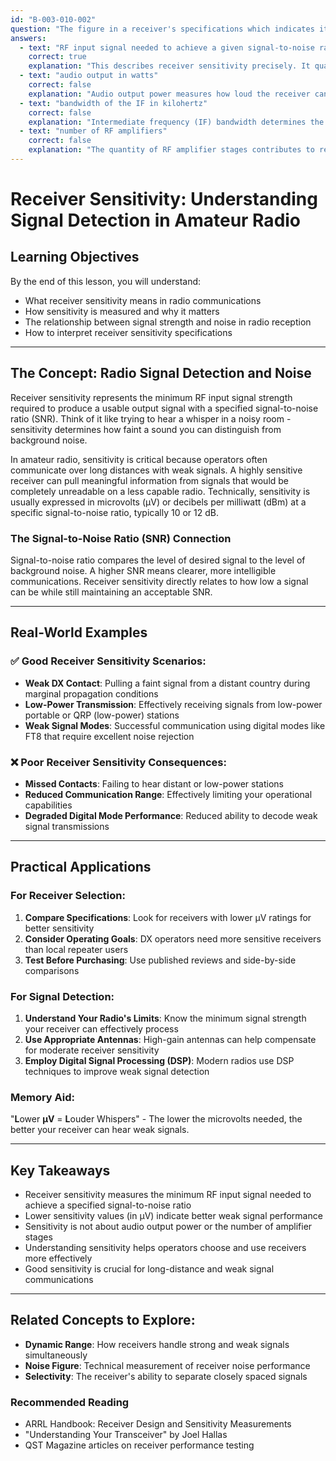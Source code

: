 ```yaml
---
id: "B-003-010-002"
question: "The figure in a receiver's specifications which indicates its sensitivity is the:"
answers:
  - text: "RF input signal needed to achieve a given signal-to-noise ratio"
    correct: true
    explanation: "This describes receiver sensitivity precisely. It quantifies the minimum input signal strength required to produce a usable output signal with a specified signal-to-noise ratio. Lower values indicate better receiver performance, meaning the receiver can effectively process weaker signals while maintaining acceptable audio quality and readability."
  - text: "audio output in watts"
    correct: false
    explanation: "Audio output power measures how loud the receiver can produce sound, not how well it can detect weak signals. While important for understanding speaker or headphone performance, watts do not indicate the receiver's ability to pull out faint radio signals from background noise."
  - text: "bandwidth of the IF in kilohertz"
    correct: false
    explanation: "Intermediate frequency (IF) bandwidth determines the receiver's selectivity and ability to separate adjacent signals, but does not directly measure its sensitivity to weak signals. Bandwidth affects signal resolution and interference rejection, not the minimum detectable signal strength."
  - text: "number of RF amplifiers"
    correct: false
    explanation: "The quantity of RF amplifier stages contributes to receiver performance but is not a direct measurement of sensitivity. While more amplification stages can potentially improve signal processing, sensitivity is ultimately determined by the signal-to-noise ratio achievable at the receiver's input."
---
```


# Receiver Sensitivity: Understanding Signal Detection in Amateur Radio

## Learning Objectives
By the end of this lesson, you will understand:
- What receiver sensitivity means in radio communications
- How sensitivity is measured and why it matters
- The relationship between signal strength and noise in radio reception
- How to interpret receiver sensitivity specifications

---

## The Concept: Radio Signal Detection and Noise

Receiver sensitivity represents the minimum RF input signal strength required to produce a usable output signal with a specified signal-to-noise ratio (SNR). Think of it like trying to hear a whisper in a noisy room - sensitivity determines how faint a sound you can distinguish from background noise.

In amateur radio, sensitivity is critical because operators often communicate over long distances with weak signals. A highly sensitive receiver can pull meaningful information from signals that would be completely unreadable on a less capable radio. Technically, sensitivity is usually expressed in microvolts (μV) or decibels per milliwatt (dBm) at a specific signal-to-noise ratio, typically 10 or 12 dB.

### The Signal-to-Noise Ratio (SNR) Connection

Signal-to-noise ratio compares the level of desired signal to the level of background noise. A higher SNR means clearer, more intelligible communications. Receiver sensitivity directly relates to how low a signal can be while still maintaining an acceptable SNR.

---

## Real-World Examples

### ✅ Good Receiver Sensitivity Scenarios:
- **Weak DX Contact**: Pulling a faint signal from a distant country during marginal propagation conditions
- **Low-Power Transmission**: Effectively receiving signals from low-power portable or QRP (low-power) stations
- **Weak Signal Modes**: Successful communication using digital modes like FT8 that require excellent noise rejection

### ❌ Poor Receiver Sensitivity Consequences:
- **Missed Contacts**: Failing to hear distant or low-power stations
- **Reduced Communication Range**: Effectively limiting your operational capabilities
- **Degraded Digital Mode Performance**: Reduced ability to decode weak signal transmissions

---

## Practical Applications

### For Receiver Selection:
1. **Compare Specifications**: Look for receivers with lower μV ratings for better sensitivity
2. **Consider Operating Goals**: DX operators need more sensitive receivers than local repeater users
3. **Test Before Purchasing**: Use published reviews and side-by-side comparisons

### For Signal Detection:
1. **Understand Your Radio's Limits**: Know the minimum signal strength your receiver can effectively process
2. **Use Appropriate Antennas**: High-gain antennas can help compensate for moderate receiver sensitivity
3. **Employ Digital Signal Processing (DSP)**: Modern radios use DSP techniques to improve weak signal detection

### Memory Aid:
"**L**ower **μV** = **L**ouder Whispers" - The lower the microvolts needed, the better your receiver can hear weak signals.

---

## Key Takeaways

- Receiver sensitivity measures the minimum RF input signal needed to achieve a specified signal-to-noise ratio
- Lower sensitivity values (in μV) indicate better weak signal performance
- Sensitivity is not about audio output power or the number of amplifier stages
- Understanding sensitivity helps operators choose and use receivers more effectively
- Good sensitivity is crucial for long-distance and weak signal communications

---

## Related Concepts to Explore:
- **Dynamic Range**: How receivers handle strong and weak signals simultaneously
- **Noise Figure**: Technical measurement of receiver noise performance
- **Selectivity**: The receiver's ability to separate closely spaced signals

### Recommended Reading
- ARRL Handbook: Receiver Design and Sensitivity Measurements
- "Understanding Your Transceiver" by Joel Hallas
- QST Magazine articles on receiver performance testing